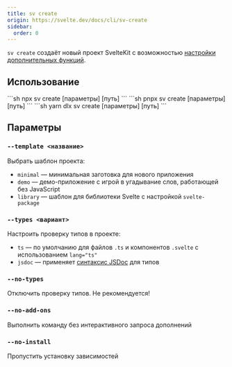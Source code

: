 ```yaml
---
title: sv create
origin: https://svelte.dev/docs/cli/sv-create
sidebar:
  order: 0
---
```


`sv create` создаёт новый проект SvelteKit с возможностью [настройки дополнительных функций](/cli/commands/sv-add#официальные-дополнения).

## Использование


<Tabs syncKey="starlight-package-managers-pkg">
  <TabItem icon="seti:npm" label="npm">
    ```sh
    npx sv create [параметры] [путь]
    ```
  </TabItem>
  <TabItem icon="pnpm" label="pnpm">
    ```sh
    pnpx sv create [параметры] [путь]
    ```
  </TabItem>
  <TabItem icon="seti:yarn" label="yarn">
    ```sh
    yarn dlx sv create [параметры] [путь]
    ```
  </TabItem>
</Tabs>

## Параметры

### `--template <название>`

Выбрать шаблон проекта:

- `minimal` — минимальная заготовка для нового приложения
- `demo` — демо-приложение с игрой в угадывание слов, работающей без JavaScript
- `library` — шаблон для библиотеки Svelte с настройкой `svelte-package`

### `--types <вариант>`

Настроить проверку типов в проекте:

- `ts` — по умолчанию для файлов `.ts` и компонентов `.svelte` с использованием `lang="ts"`
- `jsdoc` — применяет [синтаксис JSDoc](https://www.typescriptlang.org/docs/handbook/jsdoc-supported-types.html) для типов

### `--no-types`

Отключить проверку типов. Не рекомендуется!

### `--no-add-ons`

Выполнить команду без интерактивного запроса дополнений

### `--no-install`

Пропустить установку зависимостей
